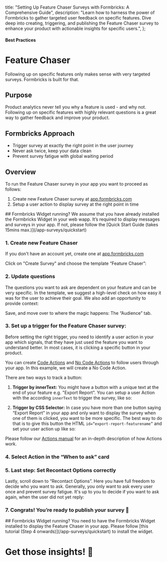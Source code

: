 

  title: "Setting Up Feature Chaser Surveys with Formbricks: A Comprehensive Guide",
  description:
    "Learn how to harness the power of Formbricks to gather targeted user feedback on specific features. Dive deep into creating, triggering, and publishing the Feature Chaser survey to enhance your product with actionable insights for specific users.",
};

#### Best Practices

# Feature Chaser

Following up on specific features only makes sense with very targeted surveys. Formbricks is built for that.

## Purpose

Product analytics never tell you why a feature is used - and why not. Following up on specific features with highly relevant questions is a great way to gather feedback and improve your product.

## Formbricks Approach

- Trigger survey at exactly the right point in the user journey
- Never ask twice, keep your data clean
- Prevent survey fatigue with global waiting period

## Overview

To run the Feature Chaser survey in your app you want to proceed as follows:

1. Create new Feature Chaser survey at [app.formbricks.com](https://app.formbricks.com/)
2. Setup a user action to display survey at the right point in time

<Note>
  ## Formbricks Widget running?
  We assume that you have already installed the Formbricks Widget in your web wapp. It’s required to display messages and surveys in your app. If not, please follow the [Quick Start Guide
  (takes 15mins max.)](/app-surveys/quickstart)
</Note>

### 1. Create new Feature Chaser

If you don't have an account yet, create one at [app.formbricks.com](https://app.formbricks.com/auth/signup)

Click on "Create Survey" and choose the template “Feature Chaser”:

<MdxImage
  src={CreateSurvey}
  alt="Create survey by template"
  quality="100"
  className="max-w-full rounded-lg sm:max-w-3xl"
/>

### 2. Update questions

The questions you want to ask are dependent on your feature and can be very specific. In the template, we suggest a high-level check on how easy it was for the user to achieve their goal. We also add an opportunity to provide context:

<MdxImage
  src={ChangeText}
  alt="Change text content"
  quality="100"
  className="max-w-full rounded-lg sm:max-w-3xl"
/>

Save, and move over to where the magic happens: The “Audience” tab.

### 3. Set up a trigger for the Feature Chaser survey:

Before setting the right trigger, you need to identify a user action in your app which signals, that they have just used the feature you want to understand better. In most cases, it is clicking a specific button in your product.

You can create [Code Actions](/actions/code) and [No Code Actions](/actions/no-code) to follow users through your app. In this example, we will create a No Code Action.

There are two ways to track a button:

1. **Trigger by innerText:** You might have a button with a unique text at the end of your feature e.g. "Export Report". You can setup a user Action with the according `innerText` to trigger the survey, like so:

<MdxImage
  src={ActionText}
  alt="Set the trigger by inner Text"
  quality="100"
  className="max-w-full rounded-lg sm:max-w-3xl"
/>

2. **Trigger by CSS Selector:** In case you have more than one button saying “Export Report” in your app and only want to display the survey when one of them is clicked, you want to be more specific. The best way to do that is to give this button the HTML `id=“export-report-featurename”` and set your user action up like so:

<MdxImage
  src={ActionCSS}
  alt="Set the trigger by CSS Selector"
  quality="100"
  className="max-w-full rounded-lg sm:max-w-3xl"
/>

Please follow our [Actions manual](/actions/why) for an in-depth description of how Actions work.

### 4. Select Action in the “When to ask” card

<MdxImage
  src={SelectAction}
  alt="Select PMF trigger button action"
  quality="100"
  className="max-w-full rounded-lg sm:max-w-3xl"
/>

### 5. Last step: Set Recontact Options correctly

Lastly, scroll down to “Recontact Options”. Here you have full freedom to decide who you want to ask. Generally, you only want to ask every user once and prevent survey fatigue. It's up to you to decide if you want to ask again, when the user did not yet reply:

<MdxImage
  src={RecontactOptions}
  alt="Set recontact options"
  quality="100"
  className="max-w-full rounded-lg sm:max-w-3xl"
/>

### 7. Congrats! You’re ready to publish your survey 💃

<MdxImage src={Publish} alt="Publish survey" quality="100" className="max-w-full rounded-lg sm:max-w-3xl" />

<Note>
  ## Formbricks Widget running? You need to have the Formbricks Widget installed to display the Feature Chaser
  in your app. Please follow [this tutorial (Step 4 onwards)](/app-surveys/quickstart) to install the widget.
</Note>

###

# Get those insights! 🎉
